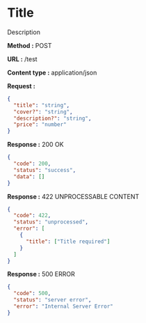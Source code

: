 
# Title

Description

**Method :** <Badge variant="warning">POST</Badge>

**URL :** <Badge>/test</Badge>

**Content type :** <Badge>application/json</Badge>

**Request :**

```json
{
  "title": "string",
  "cover?": "string",
  "description?": "string",
  "price": "number"
}
```

**Response :** <Badge outline variant="success">200 OK</Badge>

```json
{
  "code": 200,
  "status": "success",
  "data": []
}
```

**Response :** <Badge outline variant="info">422 UNPROCESSABLE CONTENT</Badge>

```json
{
  "code": 422,
  "status": "unprocessed",
  "error": [
    {
      "title": ["Title required"]
    }
  ]
}
```

**Response :** <Badge outline variant="danger">500 ERROR</Badge>

```json
{
  "code": 500,
  "status": "server error",
  "error": "Internal Server Error"
}
```

